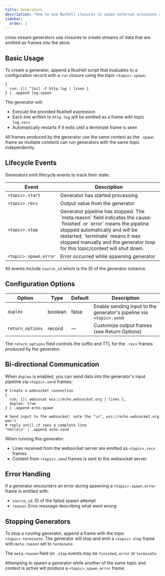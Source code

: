 ```yaml
---
title: Generators
description: "How to use Nushell closures to spawn external processes and stream their output into cross.stream, with optional duplex communication and lifecycle events"
sidebar:
  order: 2
---
```



cross.stream generators use <Link to="nu" /> closures to create streams of data
that are emitted as frames into the store.

## Basic Usage

To create a generator, append a Nushell script that evaluates to a configuration
record with a `run` closure using the topic `<topic>.spawn`:

```nushell
{
  run: {|| ^tail -F http.log | lines }
} | .append log.spawn
```

The generator will:

- Execute the provided Nushell expression
- Each line written to `http.log` will be emitted as a frame with topic
  `log.recv`
- Automatically restarts if it exits until a terminate frame is seen

All frames produced by the generator use the same context as the `.spawn` frame
so multiple contexts can run generators with the same topic independently.

## Lifecycle Events

Generators emit lifecycle events to track their state:

| Event                 | Description                             |
| --------------------- | --------------------------------------- |
| `<topic>.start`       | Generator has started processing        |
| `<topic>.recv`        | Output value from the generator         |
| `<topic>.stop` | Generator pipeline has stopped. The \`meta.reason\` field indicates the cause: \`finished\` or \`error\` means the pipeline stopped automatically and will be restarted; \`terminate\` means it was stopped manually and the generator loop for this topic/context will shut down. |
| `<topic>.spawn.error` | Error occurred while spawning generator |

All events include `source_id` which is the ID of the generator instance.

## Configuration Options

| Option   | Type    | Default | Description                                                         |
| -------- | ------- | ------- | ------------------------------------------------------------------- |
| `duplex` | boolean | false   | Enable sending input to the generator's pipeline via `<topic>.send` |
| `return_options` | record | — | Customize output frames (see Return Options) |

The `return_options` field controls the suffix and TTL for the `.recv` frames produced by the generator.

## Bi-directional Communication

When `duplex` is enabled, you can send data into the generator's input pipeline
via `<topic>.send` frames:

```nushell
# Create a websocket connection
{
  run: {|| websocat wss://echo.websocket.org | lines },
  duplex: true
} | .append echo.spawn

# Send input to the websocket: note the "\n", wss://echo.websocket.org won't
# reply until it sees a complete line
"hello\n" | .append echo.send
```

When running this generator:

- Lines received from the websocket server are emitted as `<topic>.recv` frames
- Content from `<topic>.send` frames is sent to the websocket server

## Error Handling

If a generator encounters an error during spawning a `<topic>.spawn.error` frame
is emitted with:

- `source_id`: ID of the failed spawn attempt
- `reason`: Error message describing what went wrong

## Stopping Generators

To stop a running generator, append a frame with the topic `<topic>.terminate`.
The generator will stop and emit a `<topic>.stop` frame with `meta.reason` set to
`terminate`.

The `meta.reason` field on `.stop` events may be `finished`, `error` or
`terminate`.

Attempting to spawn a generator while another of the same topic and context is
active will produce a `<topic>.spawn.error` frame.
